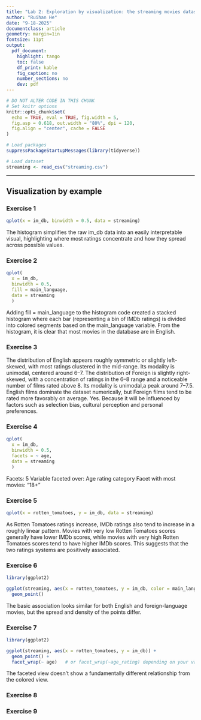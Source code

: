 ```yaml
---
title: "Lab 2: Exploration by visualization: the streaming movies dataset"
author: "Ruihan He"
date: "9-18-2025"
documentclass: article
geometry: margin=1in
fontsize: 11pt
output:
  pdf_document:
    highlight: tango
    toc: false
    df_print: kable
    fig_caption: no
    number_sections: no
    dev: pdf
---
```


```r
# DO NOT ALTER CODE IN THIS CHUNK
# Set knitr options
knitr::opts_chunk$set(
  echo = TRUE, eval = TRUE, fig.width = 5,
  fig.asp = 0.618, out.width = "80%", dpi = 120,
  fig.align = "center", cache = FALSE
)

# Load packages
suppressPackageStartupMessages(library(tidyverse))

# Load dataset
streaming <- read_csv("streaming.csv")
```

* * *

## Visualization by example

### Exercise 1

```r
qplot(x = im_db, binwidth = 0.5, data = streaming)
```
The histogram simplifies the raw im_db data into an easily interpretable visual, highlighting where most ratings concentrate and how they spread across possible values.


### Exercise 2

```r
qplot(
  x = im_db, 
  binwidth = 0.5, 
  fill = main_language,
  data = streaming
  )
```
Adding fill = main_language to the histogram code created a stacked histogram where each bar (representing a bin of IMDb ratings) is divided into colored segments based on the main_language variable. 
From the histogram, it is clear that most movies in the database are in English.


### Exercise 3
The distribution of English appears roughly symmetric or slightly left-skewed, with most ratings clustered in the mid-range. Its modality is unimodal, centered around 6–7.
The distribution of Foreign is slightly right-skewed, with a concentration of ratings in the 6–8 range and a noticeable number of films rated above 8. Its modality is unimodal,a peak around 7–7.5.
English films dominate the dataset numerically, but Foreign films tend to be rated more favorably on average.
Yes. Because it will be influenced by factors such as selection bias, cultural perception and personal preferences.


### Exercise 4
```r
qplot(
  x = im_db, 
  binwidth = 0.5, 
  facets = ~ age,
  data = streaming
  )
```

Facets: 5
Variable faceted over: Age rating category
Facet with most movies: “18+”


### Exercise 5
```r
qplot(x = rotten_tomatoes, y = im_db, data = streaming)
```
As Rotten Tomatoes ratings increase, IMDb ratings also tend to increase in a roughly linear pattern. Movies with very low Rotten Tomatoes scores generally have lower IMDb scores, while movies with very high Rotten Tomatoes scores tend to have higher IMDb scores. This suggests that the two ratings systems are positively associated.


### Exercise 6
```r
library(ggplot2)

ggplot(streaming, aes(x = rotten_tomatoes, y = im_db, color = main_language)) +
  geom_point()
```
The basic association looks similar for both English and foreign-language movies, but the spread and density of the points differ.


### Exercise 7
```r
library(ggplot2)

ggplot(streaming, aes(x = rotten_tomatoes, y = im_db)) +
  geom_point() +
  facet_wrap(~ age)   # or facet_wrap(~age_rating) depending on your variable name

```
The faceted view doesn’t show a fundamentally different relationship from the colored view.




### Exercise 8

  


### Exercise 9



